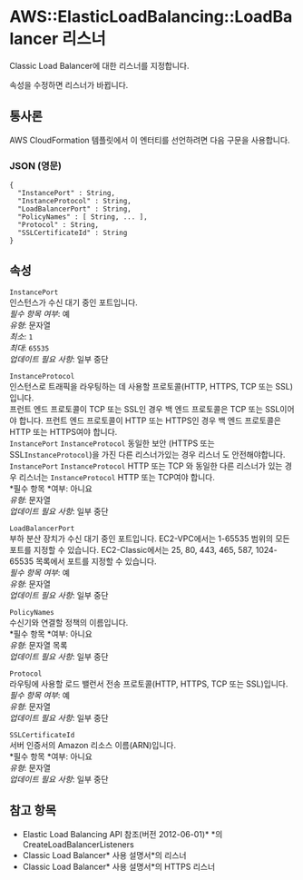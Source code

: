 # AWS::ElasticLoadBalancing::LoadBalancer 리스너

Classic Load Balancer에 대한 리스너를 지정합니다.

속성을 수정하면 리스너가 바뀝니다.

## 통사론

AWS CloudFormation 템플릿에서 이 엔터티를 선언하려면 다음 구문을 사용합니다.

### JSON (영문)

```
{
  "InstancePort" : String,
  "InstanceProtocol" : String,
  "LoadBalancerPort" : String,
  "PolicyNames" : [ String, ... ],
  "Protocol" : String,
  "SSLCertificateId" : String
}
```

## 속성

`InstancePort`  
인스턴스가 수신 대기 중인 포트입니다.  
_필수 항목 여부_: 예  
_유형_: 문자열  
_최소_: `1`  
_최대_: `65535`  
_업데이트 필요 사항_: 일부 중단

`InstanceProtocol`  
인스턴스로 트래픽을 라우팅하는 데 사용할 프로토콜(HTTP, HTTPS, TCP 또는 SSL)입니다.  
프런트 엔드 프로토콜이 TCP 또는 SSL인 경우 백 엔드 프로토콜은 TCP 또는 SSL이어야 합니다. 프런트 엔드 프로토콜이 HTTP 또는 HTTPS인 경우 백 엔드 프로토콜은 HTTP 또는 HTTPS여야 합니다.  
`InstancePort` `InstanceProtocol` 동일한 보안 (HTTPS 또는 SSL`InstanceProtocol`)을 가진 다른 리스너가있는 경우 리스너 도 안전해야합니다.  
`InstancePort` `InstanceProtocol` HTTP 또는 TCP 와 동일한 다른 리스너가 있는 경우 리스너는 `InstanceProtocol` HTTP 또는 TCP여야 합니다.  
*필수 항목 *여부: 아니요  
_유형_: 문자열  
_업데이트 필요 사항_: 일부 중단

`LoadBalancerPort`  
부하 분산 장치가 수신 대기 중인 포트입니다. EC2-VPC에서는 1-65535 범위의 모든 포트를 지정할 수 있습니다. EC2-Classic에서는 25, 80, 443, 465, 587, 1024-65535 목록에서 포트를 지정할 수 있습니다.  
_필수 항목 여부_: 예  
_유형_: 문자열  
_업데이트 필요 사항_: 일부 중단

`PolicyNames`  
수신기와 연결할 정책의 이름입니다.  
*필수 항목 *여부: 아니요  
_유형_: 문자열 목록  
_업데이트 필요 사항_: 일부 중단

`Protocol`  
라우팅에 사용할 로드 밸런서 전송 프로토콜(HTTP, HTTPS, TCP 또는 SSL)입니다.  
_필수 항목 여부_: 예  
_유형_: 문자열  
_업데이트 필요 사항_: 일부 중단

`SSLCertificateId`  
서버 인증서의 Amazon 리소스 이름(ARN)입니다.  
*필수 항목 *여부: 아니요  
_유형_: 문자열  
_업데이트 필요 사항_: 일부 중단

## 참고 항목

- Elastic Load Balancing API 참조(버전 2012-06-01)\* \*의 CreateLoadBalancerListeners
- Classic Load Balancer* 사용 설명서*의 리스너
- Classic Load Balancer* 사용 설명서*의 HTTPS 리스너
